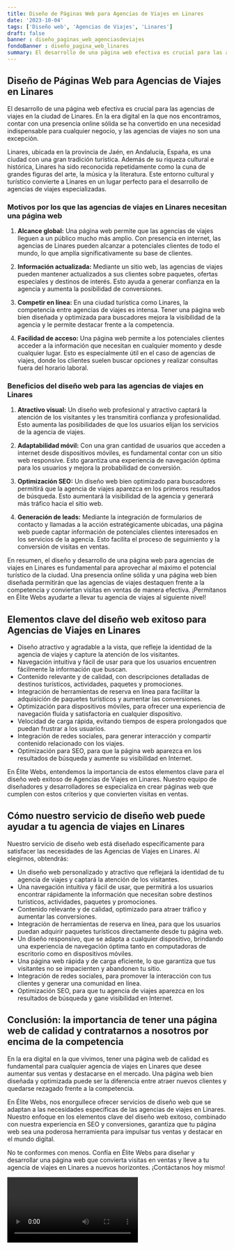 ```yaml
---
title: Diseño de Páginas Web para Agencias de Viajes en Linares
date: '2023-10-04'
tags: ['Diseño web', 'Agencias de Viajes', 'Linares']
draft: false
banner : diseño_paginas_web_agenciasdeviajes
fondoBanner : diseño_pagina_web_linares
summary: El desarrollo de una página web efectiva es crucial para las agencias de viajes en la ciudad de Linares. En la era digital en la que nos encontramos, contar con una presencia online sólida se ha convertido en una necesidad indispensable para cualquier negocio, y las agencias de viajes no son una excepción.
---
```


## Diseño de Páginas Web para Agencias de Viajes en Linares

El desarrollo de una página web efectiva es crucial para las agencias de viajes en la ciudad de Linares. En la era digital en la que nos encontramos, contar con una presencia online sólida se ha convertido en una necesidad indispensable para cualquier negocio, y las agencias de viajes no son una excepción.

Linares, ubicada en la provincia de Jaén, en Andalucía, España, es una ciudad con una gran tradición turística. Además de su riqueza cultural e histórica, Linares ha sido reconocida repetidamente como la cuna de grandes figuras del arte, la música y la literatura. Este entorno cultural y turístico convierte a Linares en un lugar perfecto para el desarrollo de agencias de viajes especializadas.

### Motivos por los que las agencias de viajes en Linares necesitan una página web

1. **Alcance global:** Una página web permite que las agencias de viajes lleguen a un público mucho más amplio. Con presencia en internet, las agencias de Linares pueden alcanzar a potenciales clientes de todo el mundo, lo que amplía significativamente su base de clientes.

2. **Información actualizada:** Mediante un sitio web, las agencias de viajes pueden mantener actualizados a sus clientes sobre paquetes, ofertas especiales y destinos de interés. Esto ayuda a generar confianza en la agencia y aumenta la posibilidad de conversiones.

3. **Competir en línea:** En una ciudad turística como Linares, la competencia entre agencias de viajes es intensa. Tener una página web bien diseñada y optimizada para buscadores mejora la visibilidad de la agencia y le permite destacar frente a la competencia.

4. **Facilidad de acceso:** Una página web permite a los potenciales clientes acceder a la información que necesitan en cualquier momento y desde cualquier lugar. Esto es especialmente útil en el caso de agencias de viajes, donde los clientes suelen buscar opciones y realizar consultas fuera del horario laboral.

### Beneficios del diseño web para las agencias de viajes en Linares

1. **Atractivo visual:** Un diseño web profesional y atractivo captará la atención de los visitantes y les transmitirá confianza y profesionalidad. Esto aumenta las posibilidades de que los usuarios elijan los servicios de la agencia de viajes.

2. **Adaptabilidad móvil:** Con una gran cantidad de usuarios que acceden a internet desde dispositivos móviles, es fundamental contar con un sitio web responsive. Esto garantiza una experiencia de navegación óptima para los usuarios y mejora la probabilidad de conversión.

3. **Optimización SEO:** Un diseño web bien optimizado para buscadores permitirá que la agencia de viajes aparezca en los primeros resultados de búsqueda. Esto aumentará la visibilidad de la agencia y generará más tráfico hacia el sitio web.

4. **Generación de leads:** Mediante la integración de formularios de contacto y llamadas a la acción estratégicamente ubicadas, una página web puede captar información de potenciales clientes interesados en los servicios de la agencia. Esto facilita el proceso de seguimiento y la conversión de visitas en ventas.

En resumen, el diseño y desarrollo de una página web para agencias de viajes en Linares es fundamental para aprovechar al máximo el potencial turístico de la ciudad. Una presencia online sólida y una página web bien diseñada permitirán que las agencias de viajes destaquen frente a la competencia y conviertan visitas en ventas de manera efectiva. ¡Permítanos en Élite Webs ayudarte a llevar tu agencia de viajes al siguiente nivel!

<GifSeo />

<Cta />

## Elementos clave del diseño web exitoso para Agencias de Viajes en Linares

- Diseño atractivo y agradable a la vista, que refleje la identidad de la agencia de viajes y capture la atención de los visitantes.
- Navegación intuitiva y fácil de usar para que los usuarios encuentren fácilmente la información que buscan.
- Contenido relevante y de calidad, con descripciones detalladas de destinos turísticos, actividades, paquetes y promociones.
- Integración de herramientas de reserva en línea para facilitar la adquisición de paquetes turísticos y aumentar las conversiones.
- Optimización para dispositivos móviles, para ofrecer una experiencia de navegación fluida y satisfactoria en cualquier dispositivo.
- Velocidad de carga rápida, evitando tiempos de espera prolongados que puedan frustrar a los usuarios.
- Integración de redes sociales, para generar interacción y compartir contenido relacionado con los viajes.
- Optimización para SEO, para que la página web aparezca en los resultados de búsqueda y aumente su visibilidad en Internet.

En Élite Webs, entendemos la importancia de estos elementos clave para el diseño web exitoso de Agencias de Viajes en Linares. Nuestro equipo de diseñadores y desarrolladores se especializa en crear páginas web que cumplen con estos criterios y que convierten visitas en ventas.

## Cómo nuestro servicio de diseño web puede ayudar a tu agencia de viajes en Linares

Nuestro servicio de diseño web está diseñado específicamente para satisfacer las necesidades de las Agencias de Viajes en Linares. Al elegirnos, obtendrás:

- Un diseño web personalizado y atractivo que reflejará la identidad de tu agencia de viajes y captará la atención de los visitantes.
- Una navegación intuitiva y fácil de usar, que permitirá a los usuarios encontrar rápidamente la información que necesitan sobre destinos turísticos, actividades, paquetes y promociones.
- Contenido relevante y de calidad, optimizado para atraer tráfico y aumentar las conversiones.
- Integración de herramientas de reserva en línea, para que los usuarios puedan adquirir paquetes turísticos directamente desde tu página web.
- Un diseño responsivo, que se adapta a cualquier dispositivo, brindando una experiencia de navegación óptima tanto en computadoras de escritorio como en dispositivos móviles.
- Una página web rápida y de carga eficiente, lo que garantiza que tus visitantes no se impacienten y abandonen tu sitio.
- Integración de redes sociales, para promover la interacción con tus clientes y generar una comunidad en línea.
- Optimización SEO, para que tu agencia de viajes aparezca en los resultados de búsqueda y gane visibilidad en Internet.

## Conclusión: la importancia de tener una página web de calidad y contratarnos a nosotros por encima de la competencia

En la era digital en la que vivimos, tener una página web de calidad es fundamental para cualquier agencia de viajes en Linares que desee aumentar sus ventas y destacarse en el mercado. Una página web bien diseñada y optimizada puede ser la diferencia entre atraer nuevos clientes y quedarse rezagado frente a la competencia.

En Élite Webs, nos enorgullece ofrecer servicios de diseño web que se adaptan a las necesidades específicas de las agencias de viajes en Linares. Nuestro enfoque en los elementos clave del diseño web exitoso, combinado con nuestra experiencia en SEO y conversiones, garantiza que tu página web sea una poderosa herramienta para impulsar tus ventas y destacar en el mundo digital.

No te conformes con menos. Confía en Élite Webs para diseñar y desarrollar una página web que convierta visitas en ventas y lleve a tu agencia de viajes en Linares a nuevos horizontes. ¡Contáctanos hoy mismo!

<Video />

<CtaBot job='Agencias de Viajes' city='Linares'/>

<Gmaps query='Linares+españa+maps' />